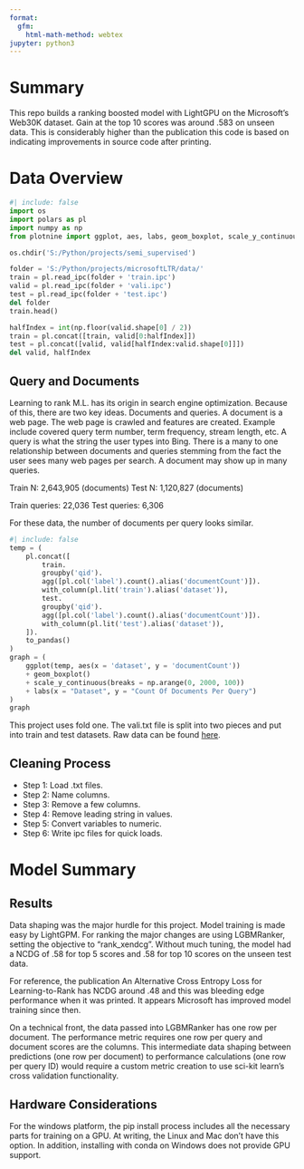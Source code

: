 ```yaml
---
format:
  gfm:
    html-math-method: webtex
jupyter: python3
---
```


# Summary
This repo builds a ranking boosted model with LightGPU on the Microsoft's Web30K dataset. Gain at the top 10 scores was around .583 on unseen data. This is considerably higher than the publication this code is based on indicating improvements in source code after printing.

# Data Overview

```python
#| include: false
import os
import polars as pl
import numpy as np
from plotnine import ggplot, aes, labs, geom_boxplot, scale_y_continuous

os.chdir('S:/Python/projects/semi_supervised')

folder = 'S:/Python/projects/microsoftLTR/data/'
train = pl.read_ipc(folder + 'train.ipc')
valid = pl.read_ipc(folder + 'vali.ipc')
test = pl.read_ipc(folder + 'test.ipc')
del folder
train.head()

halfIndex = int(np.floor(valid.shape[0] / 2))
train = pl.concat([train, valid[0:halfIndex]])
test = pl.concat([valid, valid[halfIndex:valid.shape[0]]])
del valid, halfIndex
```

## Query and Documents
Learning to rank M.L. has its origin in search engine optimization. Because of this, there are two key ideas. Documents and queries. A document is a web page. The web page is crawled and features are created. Example include covered query term number, term frequency, stream length, etc. A query is what the string the user types into Bing. There is a many to one relationship between documents and queries stemming from the fact the user sees many web pages per search. A document may show up in many queries.

Train N: 2,643,905 (documents)
Test N: 1,120,827 (documents)

Train queries: 22,036
Test queries: 6,306

For these data, the number of documents per query looks similar.

```python
#| include: false
temp = (
    pl.concat([
        train.
        groupby('qid').
        agg([pl.col('label').count().alias('documentCount')]).
        with_column(pl.lit('train').alias('dataset')),
        test.
        groupby('qid').
        agg([pl.col('label').count().alias('documentCount')]).
        with_column(pl.lit('test').alias('dataset')),
    ]).
    to_pandas()
)
graph = (
    ggplot(temp, aes(x = 'dataset', y = 'documentCount'))
    + geom_boxplot()
    + scale_y_continuous(breaks = np.arange(0, 2000, 100))
    + labs(x = "Dataset", y = "Count Of Documents Per Query")
)
graph
```

This project uses fold one. The vali.txt file is split into two pieces and put into train and test datasets. Raw data can be found [here](https://www.microsoft.com/en-us/research/project/mslr/).

## Cleaning Process
-   Step 1: Load .txt files.
-   Step 2: Name columns.
-   Step 3: Remove a few columns.
-   Step 4: Remove leading string in values.
-   Step 5: Convert variables to numeric.
-   Step 6: Write ipc files for quick loads.

# Model Summary
## Results
Data shaping was the major hurdle for this project. Model training is made easy by LightGPM. For ranking the major changes are using LGBMRanker, setting the objective to "rank_xendcg". Without much tuning, the model had a NCDG of .58 for top 5 scores and .58 for top 10 scores on the unseen test data. 

For reference, the publication An Alternative Cross Entropy Loss for Learning-to-Rank has NCDG around .48 and this was bleeding edge performance when it was printed. It appears Microsoft has improved model training since then.

On a technical front, the data passed into LGBMRanker has one row per document. The performance metric requires one row per query and document scores are the columns. This intermediate data shaping between predictions (one row per document) to performance calculations (one row per query ID) would require a custom metric creation to use sci-kit learn's cross validation functionality. 

## Hardware Considerations
For the windows platform, the pip install process includes all the necessary parts for training on a GPU. At writing, the Linux and Mac don't have this option. In addition, installing with conda on Windows does not provide GPU support. 